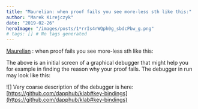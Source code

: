 ```yaml
---
title: "Maurelian: when proof fails you see more-less sth like this:"
author: "Marek Kirejczyk"
date: "2019-02-26"
heroImage: "/images/posts/1*rrIs4rWQph0g_sbdcPbw_g.png"
# tags: [] # No tags generated
---
```


[Maurelian](https://medium.com/u/703568bf3986) : when proof fails you see more-less sth like this:

The above is an initial screen of a graphical debugger that might help you for example in finding the reason why your proof fails. The debugger in run may look like this:

![]
Very coarse description of the debugger is here:
 [https://github.com/dapphub/klab#key-bindings](https://github.com/dapphub/klab#key-bindings)